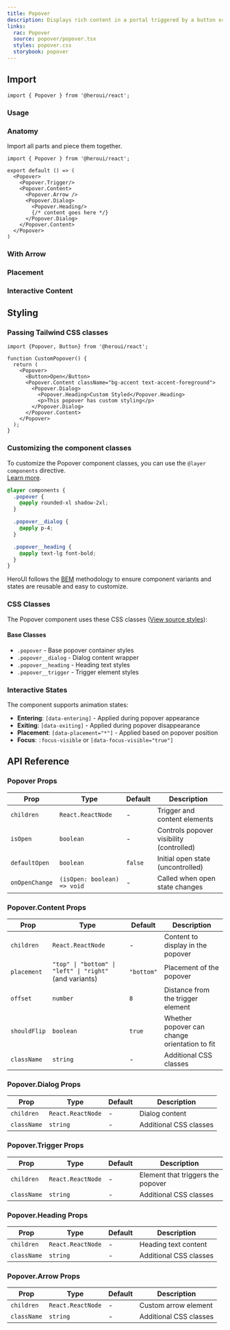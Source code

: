 ```yaml
---
title: Popover
description: Displays rich content in a portal triggered by a button or any custom element
links:
  rac: Popover
  source: popover/popover.tsx
  styles: popover.css
  storybook: popover
---
```


## Import

```tsx
import { Popover } from '@heroui/react';
```

### Usage

<ComponentPreview
  name="popover-basic"
/>

### Anatomy

Import all parts and piece them together.

```tsx
import { Popover } from '@heroui/react';

export default () => (
  <Popover>
    <Popover.Trigger/>
    <Popover.Content>
      <Popover.Arrow />
      <Popover.Dialog>
        <Popover.Heading/>
        {/* content goes here */}
      </Popover.Dialog>
    </Popover.Content>
  </Popover>
)
```

### With Arrow

<ComponentPreview
  name="popover-with-arrow"
/>

### Placement

<ComponentPreview
  name="popover-placement"
/>

### Interactive Content

<ComponentPreview
  name="popover-interactive"
/>

## Styling

### Passing Tailwind CSS classes

```tsx
import {Popover, Button} from '@heroui/react';

function CustomPopover() {
  return (
    <Popover>
      <Button>Open</Button>
      <Popover.Content className="bg-accent text-accent-foreground">
        <Popover.Dialog>
          <Popover.Heading>Custom Styled</Popover.Heading>
          <p>This popover has custom styling</p>
        </Popover.Dialog>
      </Popover.Content>
    </Popover>
  );
}
```

### Customizing the component classes

To customize the Popover component classes, you can use the `@layer components` directive.
<br/>[Learn more](https://tailwindcss.com/docs/adding-custom-styles#adding-component-classes).

```css
@layer components {
  .popover {
    @apply rounded-xl shadow-2xl;
  }

  .popover__dialog {
    @apply p-4;
  }

  .popover__heading {
    @apply text-lg font-bold;
  }
}
```

HeroUI follows the [BEM](https://getbem.com/) methodology to ensure component variants and states are reusable and easy to customize.

### CSS Classes

The Popover component uses these CSS classes ([View source styles](https://github.com/heroui-inc/heroui/blob/v3/packages/styles/components/popover.css)):

#### Base Classes
- `.popover` - Base popover container styles
- `.popover__dialog` - Dialog content wrapper
- `.popover__heading` - Heading text styles
- `.popover__trigger` - Trigger element styles

### Interactive States

The component supports animation states:

- **Entering**: `[data-entering]` - Applied during popover appearance
- **Exiting**: `[data-exiting]` - Applied during popover disappearance
- **Placement**: `[data-placement="*"]` - Applied based on popover position
- **Focus**: `:focus-visible` or `[data-focus-visible="true"]`

## API Reference

### Popover Props

| Prop | Type | Default | Description |
|------|------|---------|-------------|
| `children` | `React.ReactNode` | - | Trigger and content elements |
| `isOpen` | `boolean` | - | Controls popover visibility (controlled) |
| `defaultOpen` | `boolean` | `false` | Initial open state (uncontrolled) |
| `onOpenChange` | `(isOpen: boolean) => void` | - | Called when open state changes |

### Popover.Content Props

| Prop | Type | Default | Description |
|------|------|---------|-------------|
| `children` | `React.ReactNode` | - | Content to display in the popover |
| `placement` | `"top" \| "bottom" \| "left" \| "right"` (and variants) | `"bottom"` | Placement of the popover |
| `offset` | `number` | `8` | Distance from the trigger element |
| `shouldFlip` | `boolean` | `true` | Whether popover can change orientation to fit |
| `className` | `string` | - | Additional CSS classes |

### Popover.Dialog Props

| Prop | Type | Default | Description |
|------|------|---------|-------------|
| `children` | `React.ReactNode` | - | Dialog content |
| `className` | `string` | - | Additional CSS classes |

### Popover.Trigger Props

| Prop | Type | Default | Description |
|------|------|---------|-------------|
| `children` | `React.ReactNode` | - | Element that triggers the popover |
| `className` | `string` | - | Additional CSS classes |

### Popover.Heading Props

| Prop | Type | Default | Description |
|------|------|---------|-------------|
| `children` | `React.ReactNode` | - | Heading text content |
| `className` | `string` | - | Additional CSS classes |

### Popover.Arrow Props

| Prop | Type | Default | Description |
|------|------|---------|-------------|
| `children` | `React.ReactNode` | - | Custom arrow element |
| `className` | `string` | - | Additional CSS classes |
